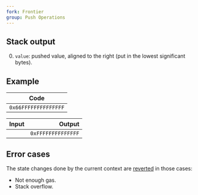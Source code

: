 ```yaml
---
fork: Frontier
group: Push Operations
---
```


## Stack output

0. `value`: pushed value, aligned to the right (put in the lowest significant bytes).

## Example

| Code |
|------|
| `0x66FFFFFFFFFFFFFF` |

| Input | Output |
|------:|-------:|
| | `0xFFFFFFFFFFFFFF` |

## Error cases

The state changes done by the current context are [reverted](#FD) in those cases:
- Not enough gas.
- Stack overflow.

